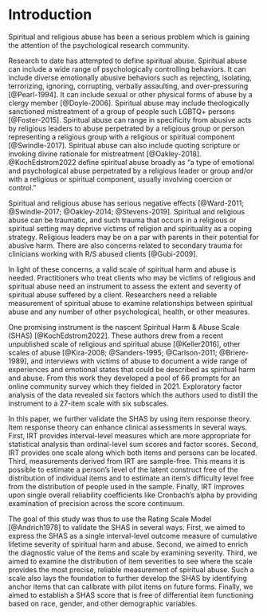 # Introduction {.unnumbered}

Spiritual and religious abuse has been a serious problem which is gaining the attention of the psychological research community.

Research to date has attempted to define spiritual abuse. Spiritual abuse can include a wide range of psychologically controlling behaviors. It can include diverse emotionally abusive behaviors such as rejecting, isolating, terrorizing, ignoring, corrupting, verbally assaulting, and over-pressuring [@Pearl-1994]. It can include sexual or other physical forms of abuse by a clergy member [@Doyle-2006]. Spiritual abuse may include theologically sanctioned mistreatment of a group of people such LGBTQ+ persons [@Foster-2015]. Spiritual abuse can range in specificity from abusive acts by religious leaders to abuse perpetrated by a religious group or person representing a religious group with a religious or spiritual component [@Swindle-2017]. Spiritual abuse can also include quoting scripture or invoking divine rationale for mistreatment [@Oakley-2018]. @KochEdstrom2022 define spiritual abuse broadly as "a type of emotional and psychological abuse perpetrated by a religious leader or group and/or with a religious or spiritual component, usually involving coercion or control."

Spiritual and religious abuse has serious negative effects [@Ward-2011; @Swindle-2017; @Oakley-2014; @Stevens-2019]. Spiritual and religious abuse can be traumatic, and such trauma that occurs in a religious or spiritual setting may deprive victims of religion and spirituality as a coping strategy. Religious leaders may be on a par with parents in their potential for abusive harm. There are also concerns related to secondary trauma for clinicians working with R/S abused clients [@Gubi-2009].

In light of these concerns, a valid scale of spiritual harm and abuse is needed. Practitioners who treat clients who may be victims of religious and spiritual abuse need an instrument to assess the extent and severity of spiritual abuse suffered by a client. Researchers need a reliable measurement of spiritual abuse to examine relationships between spiritual abuse and any number of other psychological, health, or other measures.

One promising instrument is the nascent Spiritual Harm & Abuse Scale (SHAS) [@KochEdstrom2022]. These authors drew from a recent unpublished scale of religious and spiritual abuse [@Keller2016], other scales of abuse [@Kira-2008; @Sanders-1995; @Carlson-2011; @Briere-1989], and interviews with victims of abuse to document a wide range of experiences and emotional states that could be described as spiritual harm and abuse. From this work they developed a pool of 66 prompts for an online community survey which they fielded in 2021. Exploratory factor analysis of the data revealed six factors which the authors used to distill the instrument to a 27-item scale with six subscales.

In this paper, we further validate the SHAS by using item response theory. Item response theory can enhance clinical assessments in several ways. First, IRT provides interval-level measures which are more appropriate for statistical analysis than ordinal-level sum scores and factor scores. Second, IRT provides one scale along which both items and persons can be located. Third, measurements derived from IRT are sample-free. This means it is possible to estimate a person's level of the latent construct free of the distribution of individual items and to estimate an item's difficulty level free from the distribution of people used in the sample. Finally, IRT improves upon single overall reliability coefficients like Cronbach's alpha by providing examination of precision across the score continuum.

The goal of this study was thus to use the Rating Scale Model [@Andrich1978] to validate the SHAS in several ways. First, we aimed to express the SHAS as a single interval-level outcome measure of cumulative lifetime severity of spiritual harm and abuse. Second, we aimed to enrich the diagnostic value of the items and scale by examining severity. Third, we aimed to examine the distribution of item severities to see where the scale provides the most precise, reliable measurement of spiritual abuse. Such a scale also lays the foundation to further develop the SHAS by identifying anchor items that can calibrate with pilot items on future forms. Finally, we aimed to establish a SHAS score that is free of differential item functioning based on race, gender, and other demographic variables.
